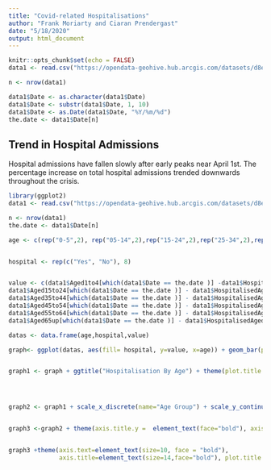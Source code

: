 ```yaml
---
title: "Covid-related Hospitalisations"
author: "Frank Moriarty and Ciaran Prendergast"
date: "5/18/2020"
output: html_document
---
```


```r
knitr::opts_chunk$set(echo = FALSE)
data1 <- read.csv("https://opendata-geohive.hub.arcgis.com/datasets/d8eb52d56273413b84b0187a4e9117be_0.csv?outSR=%7B%22latestWkid%22%3A3857%2C%22wkid%22%3A102100%7D")

n <- nrow(data1)

data1$Date <- as.character(data1$Date)
data1$Date <- substr(data1$Date, 1, 10)
data1$Date <- as.Date(data1$Date, "%Y/%m/%d")
the.date <- data1$Date[n]
```

## Trend in Hospital Admissions


Hospital admissions have fallen slowly after early peaks near April 1st. The percentage increase on total hospital admissions trended downwards throughout the crisis.


```r

library(ggplot2)
data1 <- read.csv("https://opendata-geohive.hub.arcgis.com/datasets/d8eb52d56273413b84b0187a4e9117be_0.csv?outSR=%7B%22latestWkid%22%3A3857%2C%22wkid%22%3A102100%7D")

n <- nrow(data1)
the.date <- data1$Date[n]

age <- c(rep("0-5",2), rep("05-14",2),rep("15-24",2),rep("25-34",2),rep("35-44",2),rep("45-54",2),rep("55-64",2),rep("65+",2))


hospital <- rep(c("Yes", "No"), 8)


value <- c(data1$Aged1to4[which(data1$Date == the.date )] -data1$HospitalisedAged5[which(data1$Date == the.date )], data1$HospitalisedAged5[which(data1$Date == the.date )], data1$Aged5to14[which(data1$Date == the.date )] - data1$HospitalisedAged5to14[which(data1$Date == the.date )], data1$HospitalisedAged5to14[which(data1$Date == the.date )],
data1$Aged15to24[which(data1$Date == the.date )] - data1$HospitalisedAged15to24[which(data1$Date == the.date )],data1$HospitalisedAged15to24[which(data1$Date == the.date )], data1$Aged25to34[which(data1$Date == the.date )] - data1$HospitalisedAged25to34[which(data1$Date == the.date )],data1$HospitalisedAged25to34[which(data1$Date == the.date )],
data1$Aged35to44[which(data1$Date == the.date )] - data1$HospitalisedAged35to44[which(data1$Date == the.date )],data1$HospitalisedAged35to44[which(data1$Date == the.date )],
data1$Aged45to54[which(data1$Date == the.date )] - data1$HospitalisedAged45to54[which(data1$Date == the.date )],data1$HospitalisedAged45to54[which(data1$Date == the.date )],
data1$Aged55to64[which(data1$Date == the.date )] - data1$HospitalisedAged55to64[which(data1$Date == the.date )],data1$HospitalisedAged55to64[which(data1$Date == the.date )],
data1$Aged65up[which(data1$Date == the.date )] - data1$HospitalisedAged65up[which(data1$Date == the.date )],data1$HospitalisedAged65up[which(data1$Date == the.date )])

datas <- data.frame(age,hospital,value)

graph<- ggplot(datas, aes(fill= hospital, y=value, x=age)) + geom_bar(position="stack", stat="identity") + scale_fill_manual(name="", breaks=c("No", "Yes"), labels=c("Hospitalised", "Not Hospitalised"), values=c("tomato4", "indianred1"))


graph1 <- graph + ggtitle("Hospitalisation By Age") + theme(plot.title = element_text(hjust = 0.5,lineheight=.8, face="bold"))




graph2 <- graph1 + scale_x_discrete(name="Age Group") + scale_y_continuous(name="Cumulative Total")


graph3 <-graph2 + theme(axis.title.y =  element_text(face="bold"), axis.title.x = element_text(face="bold"), axis.text.x  = element_text(face = "bold"), axis.text.y = element_text(face="bold"))


graph3 +theme(axis.text=element_text(size=10, face = "bold"),
              axis.title=element_text(size=14,face="bold"), plot.title = element_text(size=16, face = "bold"))

```

